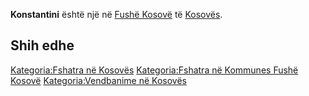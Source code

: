 {{Fshat në 
 | Emri                = Konstantini
 | EmriAlt                = 
 | NAME_SHORT_FORM=      
 | NAME_GENERIC=      
 | NAME_SORT_NAME_RO=      KONSTANTINI
 | FULL_NAME_RO = Konstantini
 | FULL_NAME_ND_RO=Konstantini
 | SORT_NAME_RG=KONSTANTINI
 | FULL_NAME_RG=Konstantini
 | FULL_NAME_ND_RG=Konstantini
 | SRP_NAME_SHORT_FORM=      
 | SRP_NAME_GENERIC=      
 | SRP_NAME_SORT_NAME_RO=      
 | SRP_FULL_NAME_RO = 
 | SRP_FULL_NAME_ND_RO=
 | SRP_SORT_NAME_RG=
 | SRP_FULL_NAME_RG=
 | SRP_FULL_NAME_ND_RG=
 | Emri (Rasa dhanore) = 
 | Figura              = 
 | Shteti              = Kosovo
 | Komuna              = Fushë Kosovë
 | Kodi postar         = 
 | Sipërfaqja          = 

 | Popullsia           = 

 | Regj. i popullsisë  = 
 | Dend. e popullsisë  = 
 | Faqja zyrtare       = 
 <!--- Koordinatat ----> 
 | Gjerësia            = 42.630278
 | Gjatësia            = 21.611111
 | Lartësia            = 
}}
'''Konstantini''' është një [[]] në [[Fushë Kosovë]] të [[Kosovës]].

<!-- == Gjeografia == -->
<!-- == Historia == -->
<!-- == Demografia == -->
== Shih edhe ==
{{Komuna Fushë Kosovë}}
{{Kosovo-Administrata-Cung}}

[[Kategoria:Fshatra në Kosovës]]
[[Kategoria:Fshatra në Kommunes Fushë Kosovë]]
[[Kategoria:Vendbanime në Kosovës]]